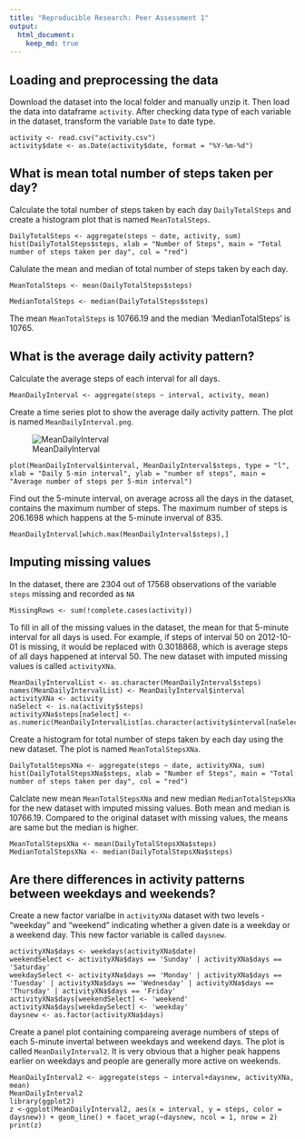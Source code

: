 ```yaml
---
title: "Reproducible Research: Peer Assessment 1"
output: 
  html_document:
    keep_md: true
---
```



## Loading and preprocessing the data
Download the dataset into the local folder and manually unzip it. Then load the data into dataframe `activity`. After checking data type of each variable in the dataset, transform the variable `Date` to date type.

    activity <- read.csv("activity.csv")
    activity$date <- as.Date(activity$date, format = "%Y-%m-%d")

## What is mean total number of steps taken per day?
Calculate the total number of steps taken by each day `DailyTotalSteps` and create a histogram plot that is named `MeanTotalSteps`.

    DailyTotalSteps <- aggregate(steps ~ date, activity, sum)
    hist(DailyTotalSteps$steps, xlab = "Number of Steps", main = "Total number of steps taken per day", col = "red")

Calulate the mean and median of total number of steps taken by each day. 

    MeanTotalSteps <- mean(DailyTotalSteps$steps)
    
    MedianTotalSteps <- median(DailyTotalSteps$steps)
  

The mean `MeanTotalSteps` is 10766.19 and the median 'MedianTotalSteps' is 10765.

## What is the average daily activity pattern?
Calculate the average steps of each interval for all days. 

    MeanDailyInterval <- aggregate(steps ~ interval, activity, mean)
Create a time series plot to show the average daily activity pattern. The plot is named `MeanDailyInterval.png`.

![MeanDailyInterval](/MeanDailyInterval.png)


    plot(MeanDailyInterval$interval, MeanDailyInterval$steps, type = "l", xlab = "Daily 5-min interval", ylab = "number of steps", main = "Average number of steps per 5-min interval")
    
Find out the 5-minute interval, on average across all the days in the dataset, contains the maximum number of steps. The maximum number of steps is 206.1698 which happens at the 5-minute inverval of 835. 

    MeanDailyInterval[which.max(MeanDailyInterval$steps),]

## Imputing missing values
In the dataset, there are 2304 out of 17568 observations of the variable `steps` missing and recorded as `NA`

    MissingRows <- sum(!complete.cases(activity))

To fill in all of the missing values in the dataset, the mean for that 5-minute interval for all days is used. For example, if steps of interval 50 on 2012-10-01 is missing, it would be replaced with 0.3018868, which is average steps of all days happened at interval 50. The new dataset with imputed missing values is called `activityXNa`.

    MeanDailyIntervalList <- as.character(MeanDailyInterval$steps)
    names(MeanDailyIntervalList) <- MeanDailyInterval$interval
    activityXNa <- activity
    naSelect <- is.na(activity$steps)
    activityXNa$steps[naSelect] <- as.numeric(MeanDailyIntervalList[as.character(activity$interval[naSelect])])
    
Create a histogram for total number of steps taken by each day using the new dataset. The plot is named `MeanTotalStepsXNa`.

    DailyTotalStepsXNa <- aggregate(steps ~ date, activityXNa, sum)
    hist(DailyTotalStepsXNa$steps, xlab = "Number of Steps", main = "Total number of steps taken per day", col = "red")
    
Calclate new mean `MeanTotalStepsXNa` and new median `MedianTotalStepsXNa` for the new dataset with imputed missing values. Both mean and median is 10766.19. Compared to the original dataset with missing values, the means are same but the median is higher.

    MeanTotalStepsXNa <- mean(DailyTotalStepsXNa$steps)
    MedianTotalStepsXNa <- median(DailyTotalStepsXNa$steps)
    

## Are there differences in activity patterns between weekdays and weekends?
Create a new factor varialbe in `activityXNa` dataset with two levels - "weekday" and "weekend" indicating whether a given date is a weekday or a weekend day. This new factor variable is called `daysnew`.

    activityXNa$days <- weekdays(activityXNa$date)
    weekendSelect <- activityXNa$days == 'Sunday' | activityXNa$days == 'Saturday'
    weekdaySelect <- activityXNa$days == 'Monday' | activityXNa$days == 'Tuesday' | activityXNa$days == 'Wednesday' | activityXNa$days == 'Thursday' | activityXNa$days == 'Friday'
    activityXNa$days[weekendSelect] <- 'weekend'
    activityXNa$days[weekdaySelect] <- 'weekday'
    daysnew <- as.factor(activityXNa$days)

Create a panel plot containing compareing average numbers of steps of each 5-minute invertal between weekdays and weekend days. The plot is called `MeanDailyInterval2`. It is very obvious that a higher peak happens earlier on weekdays and people are generally more active on weekends.

    MeanDailyInterval2 <- aggregate(steps ~ interval+daysnew, activityXNa, mean)
    MeanDailyInterval2
    library(ggplot2)
    z <-ggplot(MeanDailyInterval2, aes(x = interval, y = steps, color = daysnew)) + geom_line() + facet_wrap(~daysnew, ncol = 1, nrow = 2)
    print(z)
    

